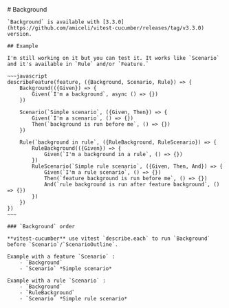 
<Layout title="vitest-cucumber">
    # Background

    `Background` is available with [3.3.0](https://github.com/amiceli/vitest-cucumber/releases/tag/v3.3.0) version.

    ## Example

    I'm still working on it but you can test it. It works like `Scenario` and it's available in `Rule` and/or `Feature.`

    ~~~javascript
    describeFeature(feature, ({Background, Scenario, Rule}) => {
        Background(({Given}) => {
            Given(`I'm a background`, async () => {})
        })

        Scenario(`Simple scenario`, ({Given, Then}) => {
            Given(`I'm a scenario`, () => {})
            Then(`background is run before me`, () => {})
        })

        Rule(`background in rule`, ({RuleBackground, RuleScenario}) => {
            RuleBackground(({Given}) => {
                Given(`I'm a background in a rule`, () => {})
            })
            RuleScenario(`Simple rule scenario`, ({Given, Then, And}) => {
                Given(`I'm a rule scenario`, () => {})
                Then(`feature background is run before me`, () => {})
                And(`rule background is run after feature background`, () => {})
            })
        })
    })
    ~~~

    ### `Background` order

    **vitest-cucumber** use vitest `describe.each` to run `Background` before `Scenario`/`ScenarioOutline`.

    Example with a feature `Scenario` :
        - `Background`
        - `Scenario` *Simple scenario*

    Example with a rule `Scenario` : 
        - `Background`
        - `RuleBackground`
        - `Scenario` *Simple rule scenario*
</Layout>